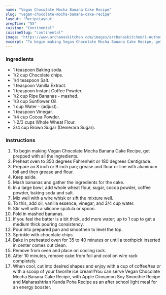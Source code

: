 ---
name: "Vegan Chocolate Mocha Banana Cake Recipe"
slug: "vegan-chocolate-mocha-banana-cake-recipe"
layout: 'RecipeLayout'
prepTime: "55"
cuisine: "Continental"
cuisineSlug: "continental"
image: "https://www.archanaskitchen.com/images/archanaskitchen/1-Author/Curryandvanilla/Vegan_Chocolate_Mocha_Banana_Cake_.jpg"
excerpt: "To begin making Vegan Chocolate Mocha Banana Cake Recipe, get prepped with all the ingredients"
---

### Ingredients

- 1 teaspoon Baking soda.
- 1/2 cup Chocolate chips.
- 1/4 teaspoon Salt.
- 1 teaspoon Vanilla Extract.
- 1 teaspoon Instant Coffee Powder.
- 1/2 cup Ripe Bananas - mashed.
- 1/3 cup Sunflower Oil.
- 1 cup Water - (adjust).
- 1 teaspoon Vinegar.
- 1/4 cup Cocoa Powder.
- 1-2/3 cups Whole Wheat Flour.
- 3/4 cup Brown Sugar (Demerara Sugar).

### Instructions

1. To begin making Vegan Chocolate Mocha Banana Cake Recipe, get prepped with all the ingredients.
1. Preheat oven to 350 degrees Fahrenheit or 180 degrees Centigrade.
1. Prepare an 8 inch or 9 inch pan; grease and flour or line with aluminum foil and then grease and flour.
1. Keep aside.
1. Mash bananas and gather the ingredients for the cake.
1. In a large bowl, add whole wheat flour, sugar, cocoa powder, coffee powder, baking soda and salt.
1. Mix well with a wire whisk or sift the mixture well.
1. To this, add oil, vanilla essence, vinegar, and 3/4 cup water.
1. Stir well with a silicone spatula or spoon.
1. Fold in mashed bananas.
1. If you feel the batter is a bit thick, add more water; up to 1 cup to get a medium thick pouring consistency.
1. Pour into prepared pan and smoothen to level the top.
1. Sprinkle with chocolate chips.
1. Bake in preheated oven for 35 to 40 minutes or until a toothpick inserted in center comes out clean.
1. Remove from oven and place on cooling rack.
1. After 10 minutes, remove cake from foil and cool on wire rack completely.
1. When cool, cut into desired shapes and enjoy with a cup of coffee/tea or with a scoop of your favorite ice cream!!You can serve Vegan Chocolate Mocha Banana Cake Recipe, with Apple Cinnamon Soy Smoothie Recipe and Maharashtrian Kanda Poha Recipe as an after school light meal for an energy booster.

